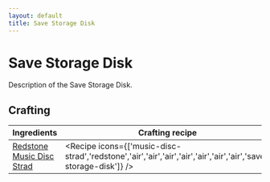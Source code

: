 ```yaml
---
layout: default
title: Save Storage Disk
---
```



Save Storage Disk
===================

Description of the Save Storage Disk.

## Crafting

| Ingredients | Crafting recipe | Difficulty |
| ----------- | --------------- | ------------- |
| [Redstone](https://minecraft.wiki/w/Redstone)<br/>[Music Disc Strad](https://minecraft.wiki/w/Music_Disc_Strad) | <Recipe icons={['music-disc-strad','redstone','air','air','air','air','air','air','air','save-storage-disk']} /> | easy |

